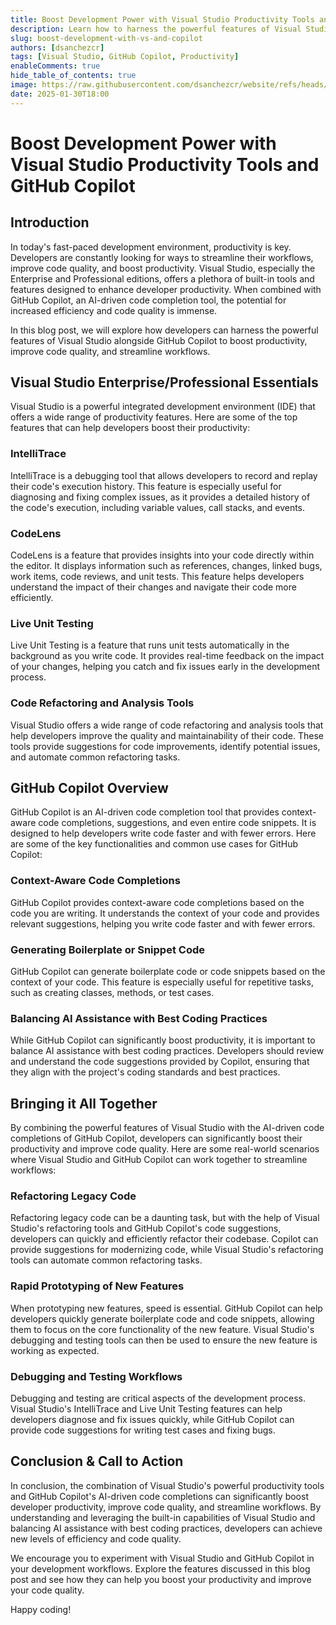 ```yaml
---
title: Boost Development Power with Visual Studio Productivity Tools and GitHub Copilot
description: Learn how to harness the powerful features of Visual Studio alongside GitHub Copilot to boost productivity, improve code quality, and streamline workflows.
slug: boost-development-with-vs-and-copilot
authors: [dsanchezcr]
tags: [Visual Studio, GitHub Copilot, Productivity]
enableComments: true
hide_table_of_contents: true
image: https://raw.githubusercontent.com/dsanchezcr/website/refs/heads/main/static/img/blog/2025-01-30-BoostDevelopmentWithVSAndCopilot/VSAndCopilot.jpg
date: 2025-01-30T18:00
---
```


# Boost Development Power with Visual Studio Productivity Tools and GitHub Copilot

## Introduction

In today's fast-paced development environment, productivity is key. Developers are constantly looking for ways to streamline their workflows, improve code quality, and boost productivity. Visual Studio, especially the Enterprise and Professional editions, offers a plethora of built-in tools and features designed to enhance developer productivity. When combined with GitHub Copilot, an AI-driven code completion tool, the potential for increased efficiency and code quality is immense.

In this blog post, we will explore how developers can harness the powerful features of Visual Studio alongside GitHub Copilot to boost productivity, improve code quality, and streamline workflows.

## Visual Studio Enterprise/Professional Essentials

Visual Studio is a powerful integrated development environment (IDE) that offers a wide range of productivity features. Here are some of the top features that can help developers boost their productivity:

### IntelliTrace

IntelliTrace is a debugging tool that allows developers to record and replay their code's execution history. This feature is especially useful for diagnosing and fixing complex issues, as it provides a detailed history of the code's execution, including variable values, call stacks, and events.

### CodeLens

CodeLens is a feature that provides insights into your code directly within the editor. It displays information such as references, changes, linked bugs, work items, code reviews, and unit tests. This feature helps developers understand the impact of their changes and navigate their code more efficiently.

### Live Unit Testing

Live Unit Testing is a feature that runs unit tests automatically in the background as you write code. It provides real-time feedback on the impact of your changes, helping you catch and fix issues early in the development process.

### Code Refactoring and Analysis Tools

Visual Studio offers a wide range of code refactoring and analysis tools that help developers improve the quality and maintainability of their code. These tools provide suggestions for code improvements, identify potential issues, and automate common refactoring tasks.

## GitHub Copilot Overview

GitHub Copilot is an AI-driven code completion tool that provides context-aware code completions, suggestions, and even entire code snippets. It is designed to help developers write code faster and with fewer errors. Here are some of the key functionalities and common use cases for GitHub Copilot:

### Context-Aware Code Completions

GitHub Copilot provides context-aware code completions based on the code you are writing. It understands the context of your code and provides relevant suggestions, helping you write code faster and with fewer errors.

### Generating Boilerplate or Snippet Code

GitHub Copilot can generate boilerplate code or code snippets based on the context of your code. This feature is especially useful for repetitive tasks, such as creating classes, methods, or test cases.

### Balancing AI Assistance with Best Coding Practices

While GitHub Copilot can significantly boost productivity, it is important to balance AI assistance with best coding practices. Developers should review and understand the code suggestions provided by Copilot, ensuring that they align with the project's coding standards and best practices.

## Bringing it All Together

By combining the powerful features of Visual Studio with the AI-driven code completions of GitHub Copilot, developers can significantly boost their productivity and improve code quality. Here are some real-world scenarios where Visual Studio and GitHub Copilot can work together to streamline workflows:

### Refactoring Legacy Code

Refactoring legacy code can be a daunting task, but with the help of Visual Studio's refactoring tools and GitHub Copilot's code suggestions, developers can quickly and efficiently refactor their codebase. Copilot can provide suggestions for modernizing code, while Visual Studio's refactoring tools can automate common refactoring tasks.

### Rapid Prototyping of New Features

When prototyping new features, speed is essential. GitHub Copilot can help developers quickly generate boilerplate code and code snippets, allowing them to focus on the core functionality of the new feature. Visual Studio's debugging and testing tools can then be used to ensure the new feature is working as expected.

### Debugging and Testing Workflows

Debugging and testing are critical aspects of the development process. Visual Studio's IntelliTrace and Live Unit Testing features can help developers diagnose and fix issues quickly, while GitHub Copilot can provide code suggestions for writing test cases and fixing bugs.

## Conclusion & Call to Action

In conclusion, the combination of Visual Studio's powerful productivity tools and GitHub Copilot's AI-driven code completions can significantly boost developer productivity, improve code quality, and streamline workflows. By understanding and leveraging the built-in capabilities of Visual Studio and balancing AI assistance with best coding practices, developers can achieve new levels of efficiency and code quality.

We encourage you to experiment with Visual Studio and GitHub Copilot in your development workflows. Explore the features discussed in this blog post and see how they can help you boost your productivity and improve your code quality.

Happy coding!
